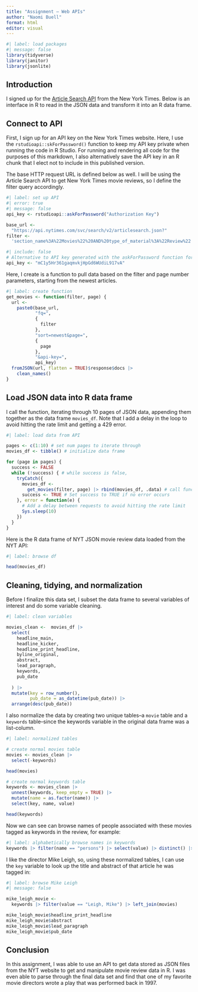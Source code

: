```yaml
---
title: "Assignment – Web APIs"
author: "Naomi Buell"
format: html
editor: visual
---
```


```r
#| label: load packages
#| message: false
library(tidyverse)
library(janitor)
library(jsonlite)
```

## Introduction

I signed up for the [Article Search API](https://developer.nytimes.com/docs/articlesearch-product/1/overview) from the New York Times. Below is an interface in R to read in the JSON data and transform it into an R data frame.

## Connect to API

First, I sign up for an API key on the New York Times website. Here, I use the `rstudioapi::skForPassword()` function to keep my API key private when running the code in R Studio. For running and rendering all code for the purposes of this markdown, I also alternatively save the API key in an R chunk that I elect not to include in this published version.

The base HTTP request URL is defined below as well. I will be using the Article Search API to get New York Times movie reviews, so I define the filter query accordingly.

```r
#| label: set up API
#| error: true
#| message: false
api_key <- rstudioapi::askForPassword("Authorization Key")

base_url <-
  "https://api.nytimes.com/svc/search/v2/articlesearch.json?"
filter <-
  'section_name%3A%22Movies%22%20AND%20type_of_material%3A%22Review%22'
```

```r
#| include: false
# Alternative to API key generated with the askForPassword function for the purposes of rendering my QMD
api_key <- "mC1y5Hr361gaqmvkjHpGd6WUdiL917vA"
```

Here, I create is a function to pull data based on the filter and page number parameters, starting from the newest articles.

```r
#| label: create function
get_movies <- function(filter, page) {
  url <-
    paste0(base_url,
           "fq=",
           {
             filter
           },
           "sort=newest&page=",
           {
             page
           },
           "&api-key=",
           api_key)
  fromJSON(url, flatten = TRUE)$response$docs |> 
    clean_names()
}
```

## Load JSON data into R data frame

I call the function, iterating through 10 pages of JSON data, appending them together as the data frame `movies_df`. Note that I add a delay in the loop to avoid hitting the rate limit and getting a 429 error.

```r
#| label: load data from API

pages <- c(1:10) # set num pages to iterate through
movies_df <- tibble() # initialize data frame

for (page in pages) {
  success <- FALSE
  while (!success) { # while success is false,
    tryCatch({
      movies_df <-
        get_movies(filter, page) |> rbind(movies_df, .data) # call function and append to df
      success <- TRUE # Set success to TRUE if no error occurs
    }, error = function(e) {
      # Add a delay between requests to avoid hitting the rate limit
      Sys.sleep(10)
    })
  }
}
```

Here is the R data frame of NYT JSON movie review data loaded from the NYT API:

```r
#| label: browse df

head(movies_df)
```

## Cleaning, tidying, and normalization

Before I finalize this data set, I subset the data frame to several variables of interest and do some variable cleaning.

```r
#| label: clean variables

movies_clean <-  movies_df |>
  select(
    headline_main,
    headline_kicker,
    headline_print_headline,
    byline_original,
    abstract,
    lead_paragraph,
    keywords,
    pub_date
    
  ) |>
  mutate(key = row_number(),
         pub_date = as_datetime(pub_date)) |>
  arrange(desc(pub_date))
```

I also normalize the data by creating two unique tables–a `movie` table and a `keywords` table–since the keywords variable in the original data frame was a list-column.

```r
#| label: normalized tables

# create normal movies table
movies <- movies_clean |>
  select(-keywords)

head(movies)

# create normal keywords table
keywords <- movies_clean |>
  unnest(keywords, keep_empty = TRUE) |>
  mutate(name = as.factor(name)) |>
  select(key, name, value)

head(keywords)
```

Now we can see can browse names of people associated with these movies tagged as keywords in the review, for example:

```r
#| label: alphabetically browse names in keywords
keywords |> filter(name == "persons") |> select(value) |> distinct() |> arrange(-desc(value))
```

I like the director Mike Leigh, so, using these normalized tables, I can use the `key` variable to look up the title and abstract of that article he was tagged in:

```r
#| label: browse Mike Leigh
#| message: false

mike_leigh_movie <-
  keywords |> filter(value == "Leigh, Mike") |> left_join(movies)

mike_leigh_movie$headline_print_headline
mike_leigh_movie$abstract
mike_leigh_movie$lead_paragraph
mike_leigh_movie$pub_date
```

## Conclusion

In this assignment, I was able to use an API to get data stored as JSON files from the NYT website to get and manipulate movie review data in R. I was even able to parse through the final data set and find that one of my favorite movie directors wrote a play that was performed back in 1997.
